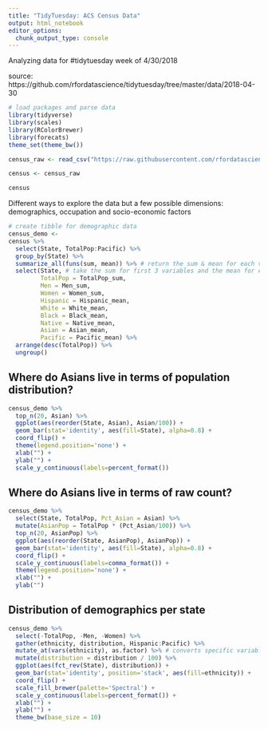 ```yaml
---
title: "TidyTuesday: ACS Census Data"
output: html_notebook
editor_options: 
  chunk_output_type: console
---
```


Analyzing data for #tidytuesday week of 4/30/2018

source: https://github.com/rfordatascience/tidytuesday/tree/master/data/2018-04-30

```r
# load packages and parse data
library(tidyverse)
library(scales)
library(RColorBrewer)
library(forecats)
theme_set(theme_bw())

census_raw <- read_csv("https://raw.githubusercontent.com/rfordatascience/tidytuesday/master/data/2018-04-30/week5_acs2015_county_data.csv")

census <- census_raw

census
```

Different ways to explore the data but a few possible dimensions: demographics, occupation and socio-economic factors

```r
# create tibble for demographic data
census_demo <- 
census %>%
  select(State, TotalPop:Pacific) %>%
  group_by(State) %>%
  summarize_all(funs(sum, mean)) %>% # return the sum & mean for each variable
  select(State, # take the sum for first 3 variables and the mean for everything else
         TotalPop = TotalPop_sum, 
         Men = Men_sum, 
         Women = Women_sum, 
         Hispanic = Hispanic_mean,
         White = White_mean, 
         Black = Black_mean, 
         Native = Native_mean, 
         Asian = Asian_mean, 
         Pacific = Pacific_mean) %>%
  arrange(desc(TotalPop)) %>%
  ungroup()
```

## Where do Asians live in terms of population distribution?
```r
census_demo %>%
  top_n(20, Asian) %>%
  ggplot(aes(reorder(State, Asian), Asian/100)) +
  geom_bar(stat='identity', aes(fill=State), alpha=0.8) +
  coord_flip() +
  theme(legend.position='none') +
  xlab("") + 
  ylab("") +
  scale_y_continuous(labels=percent_format())
```

## Where do Asians live in terms of raw count? 
```r
census_demo %>%
  select(State, TotalPop, Pct_Asian = Asian) %>%
  mutate(AsianPop = TotalPop * (Pct_Asian/100)) %>%
  top_n(20, AsianPop) %>%
  ggplot(aes(reorder(State, AsianPop), AsianPop)) + 
  geom_bar(stat='identity', aes(fill=State), alpha=0.8) + 
  coord_flip() +
  scale_y_continuous(labels=comma_format()) +
  theme(legend.position='none') +
  xlab("") +
  ylab("")
```

## Distribution of demographics per state
```r
census_demo %>%
  select(-TotalPop, -Men, -Women) %>%
  gather(ethnicity, distribution, Hispanic:Pacific) %>%
  mutate_at(vars(ethnicity), as.factor) %>% # converts specific variable from character to factor (not necessary TBH)
  mutate(distribution = distribution / 100) %>%
  ggplot(aes(fct_rev(State), distribution)) + 
  geom_bar(stat='identity', position='stack', aes(fill=ethnicity)) +
  coord_flip() +
  scale_fill_brewer(palette='Spectral') +
  scale_y_continuous(labels=percent_format()) +
  xlab("") +
  ylab("") +
  theme_bw(base_size = 10) 
```



 


